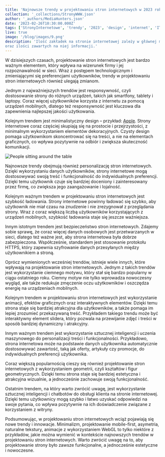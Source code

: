 ```yaml
---
title: 'Najnowsze trendy w projektowaniu stron internetowych w 2023 roku'
collection: '_collections/StronyWWW.json'
author: '_authors/MediaHunters.json'
date: '2023-02-26T10:30:00.000Z'
tags: ['StronyInternetowe', 'trendy', '2023', 'design', 'internet', 'IT']
live: true
image: '/blog/images/9.png'
description: 'Ilość zakładek na stronie internetowej zależy w głównej mierze od tematyki strony
oraz ilości zawartych na niej informacji.'
---
```


W dzisiejszych czasach, projektowanie stron internetowych jest bardzo ważnym elementem, który wpływa na wizerunek firmy i jej rozpoznawalność w sieci. Wraz z postępem technologicznym i zmieniającymi się preferencjami użytkowników, trendy w projektowaniu stron internetowych również ulegają zmianom.

Jednym z najważniejszych trendów jest responsywność, czyli dostosowanie strony do różnych urządzeń, takich jak smartfony, tablety i laptopy. Coraz więcej użytkowników korzysta z internetu za pomocą urządzeń mobilnych, dlatego też responsywność jest kluczowa dla zapewnienia najlepszej jakości użytkowania.

Kolejnym trendem jest minimalistyczny design – przykład: [Apple](https://www.apple.com/). Strony internetowe coraz częściej skupiają się na prostocie i przejrzystości, z minimalnym wykorzystaniem elementów dekoracyjnych. Czysty design pomaga użytkownikom skoncentrować się na treści, a nie na elementach graficznych, co wpływa pozytywnie na odbiór i zwiększa skuteczność komunikacji.

![People sitting around the table](/blog/images/10.png)

Najnowsze trendy obejmują również personalizację stron internetowych. Dzięki wykorzystaniu danych użytkowników, strony internetowe mogą dostosowywać swoją treść i funkcjonalność do indywidualnych preferencji. Dzięki temu użytkownik czuje się bardziej doceniony i zainteresowany przez firmę, co zwiększa jego zaangażowanie i lojalność.

Kolejnym ważnym trendem w projektowaniu stron internetowych jest szybkość ładowania. Strony internetowe powinny ładować się szybko, aby użytkownik nie miał czasu na znudzenie i nie zrezygnował z przeglądania strony. Wraz z coraz większą liczbą użytkowników korzystających z urządzeń mobilnych, szybkość ładowania staje się jeszcze ważniejsza.

Innym istotnym trendem jest bezpieczeństwo stron internetowych. Zdajemy sobie sprawę, że coraz więcej danych osobowych jest przetwarzanych w sieci, dlatego też ważne jest, aby strona internetowa była dobrze zabezpieczona. Współcześnie, standardem jest stosowanie protokołu HTTPS, który zapewnia szyfrowanie danych przesyłanych między użytkownikiem a stroną.

Oprócz wymienionych wcześniej trendów, istnieje wiele innych, które wpływają na projektowanie stron internetowych. Jednym z takich trendów jest wykorzystanie ciemnego motywu, który stał się bardzo popularny w ciągu ostatniego roku. Ciemny motyw nie tylko wprowadza nowoczesny wygląd, ale także redukuje zmęczenie oczu użytkowników i oszczędza energię na urządzeniach mobilnych.

Kolejnym trendem w projektowaniu stron internetowych jest wykorzystanie animacji, efektów graficznych oraz interaktywnych elementów. Dzięki temu strona staje się bardziej atrakcyjna dla użytkowników, a także pomaga im lepiej zrozumieć przekazywaną treść. Przykładem takiego trendu może być interaktywny element slidera, który pozwala na przewijanie zdjęć i treści w sposób bardziej dynamiczny i atrakcyjny.

Innym ważnym trendem jest wykorzystanie sztucznej inteligencji i uczenia maszynowego do personalizacji treści i funkcjonalności. Przykładowo, strona internetowa może na podstawie danych użytkownika automatycznie dostosowywać zawartość, taką jak oferty, artykuły czy promocje, do indywidualnych preferencji użytkownika.

Coraz większą popularnością cieszy się również projektowanie stron internetowych z wykorzystaniem geometrii, czyli kształtów i figur geometrycznych. Dzięki temu strona staje się bardziej estetyczna i atrakcyjna wizualnie, a jednocześnie zachowuje swoją funkcjonalność.

Ostatnim trendem, na który warto zwrócić uwagę, jest wykorzystanie sztucznej inteligencji i chatbotów do obsługi klienta na stronie internetowej. Dzięki temu użytkownicy mogą szybko i łatwo uzyskać odpowiedzi na swoje pytania, co wpływa pozytywnie na ich doświadczenie związane z korzystaniem z witryny.

Podsumowując, w projektowaniu stron internetowych wciąż pojawiają się nowe trendy i innowacje. Minimalizm, projektowanie mobile-first, asymetria, naturalne tekstury, animacje z wykorzystaniem WebGL to tylko niektóre z przykładów, jakie można wymienić w kontekście najnowszych trendów w projektowaniu stron internetowych. Warto zwrócić uwagę na to, aby projektowanie strony było zawsze funkcjonalne, a jednocześnie estetyczne i nowoczesne.

